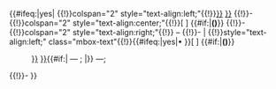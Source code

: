 {{#ifeq:{{{small|}}}|yes|
{{!}}colspan="2" style="text-align:left;"{{!}}[[{{#time:d F|{{{date}}}}}]] [[{{#time:Y|{{{date}}}}}]]
{{!}}-
{{!}}colspan="2" style="text-align:center;"{{!}}[{{{url}}} {{{title}}}] {{#if:{{{lang|}}}|'''({{{lang}}})'''}}
{{!}}-
{{!}}colspan="2" style="text-align:right;"{{!}}{{{author}}} &ndash; ''{{{org}}}''
{{!}}-
|
{{!}}style="text-align:left;" class="mbox-text"{{!}}{{#ifeq:{{{bullet|}}}|yes|&bull;&nbsp;}}[{{{url}}} {{{title}}}] {{#if:{{{lang|}}}|'''({{{lang}}})'''}}
:[[{{#time:d F|{{{date}}}}}]] [[{{#time:Y|{{{date}}}}}]]{{#if:{{{author|}}}| — ; {{{author|}}}|}} —; ''{{{org}}}''
{{!}}-
}}